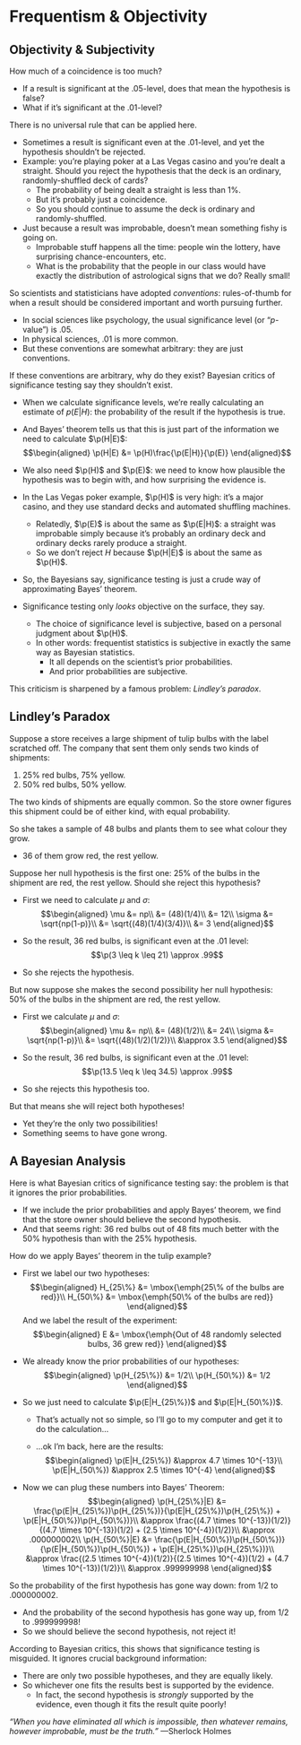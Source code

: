 # Frequentism & Objectivity

## Objectivity & Subjectivity

How much of a coincidence is too much?

- If a result is significant at the $.05$-level, does that mean the hypothesis is false?
- What if it's significant at the $.01$-level?

There is no universal rule that can be applied here.

- Sometimes a result is significant even at the $.01$-level, and yet the hypothesis shouldn't be rejected.
- Example: you're playing poker at a Las Vegas casino and you're dealt a straight. Should you reject the hypothesis that the deck is an ordinary, randomly-shuffled deck of cards?
    - The probability of being dealt a straight is less than 1%.
    - But it's probably just a coincidence.
    - So you should continue to assume the deck is ordinary and randomly-shuffled.
- Just because a result was improbable, doesn't mean something fishy is going on.
    - Improbable stuff happens all the time: people win the lottery, have surprising chance-encounters, etc.
    - What is the probability that the people in our class would have exactly the distribution of astrological signs that we do? Really small!

So scientists and statisticians have adopted *conventions*: rules-of-thumb for when a result should be considered important and worth pursuing further.

- In social sciences like psychology, the usual significance level (or "$p$-value") is $.05$.
- In physical sciences, $.01$ is more common.
- But these conventions are somewhat arbitrary: they are just conventions.

If these conventions are arbitrary, why do they exist? Bayesian critics of significance testing say they shouldn't exist.

- When we calculate significance levels, we're really calculating an estimate of $p(E|H)$: the probability of the result if the hypothesis is true.
- And Bayes' theorem tells us that this is just part of the information we need to calculate $\p(H|E)$: $$\begin{aligned}
              \p(H|E) &= \p(H)\frac{\p(E|H)}{\p(E)}
            \end{aligned}$$

- We also need $\p(H)$ and $\p(E)$: we need to know how plausible the hypothesis was to begin with, and how surprising the evidence is.
- In the Las Vegas poker example, $\p(H)$ is very high: it's a major casino, and they use standard decks and automated shuffling machines.
    - Relatedly, $\p(E)$ is about the same as $\p(E|H)$: a straight was improbable simply because it's probably an ordinary deck and ordinary decks rarely produce a straight.
    - So we don't reject $H$ because $\p(H|E)$ is about the same as $\p(H)$.
- So, the Bayesians say, significance testing is just a crude way of approximating Bayes' theorem.
- Significance testing only *looks* objective on the surface, they say.
    - The choice of significance level is subjective, based on a personal judgment about $\p(H)$.
    - In other words: frequentist statistics is subjective in exactly the same way as Bayesian statistics.
        - It all depends on the scientist's prior probabilities.
        - And prior probabilities are subjective.

This criticism is sharpened by a famous problem: *Lindley's paradox*.


## Lindley's Paradox

Suppose a store receives a large shipment of tulip bulbs with the label scratched off. The company that sent them only sends two kinds of shipments:

1. 25% red bulbs, 75% yellow.
2. 50% red bulbs, 50% yellow.

The two kinds of shipments are equally common. So the store owner figures this shipment could be of either kind, with equal probability.

So she takes a sample of $48$ bulbs and plants them to see what colour they grow.

- $36$ of them grow red, the rest yellow.

Suppose her null hypothesis is the first one: 25% of the bulbs in the shipment are red, the rest yellow. Should she reject this hypothesis?

- First we need to calculate $\mu$ and $\sigma$: $$\begin{aligned}
              \mu &= np\\
                  &= (48)(1/4)\\
                  &= 12\\
              \sigma &= \sqrt{np(1-p)}\\
                         &= \sqrt{(48)(1/4)(3/4)}\\
                         &= 3
            \end{aligned}$$

- So the result, $36$ red bulbs, is significant even at the $.01$ level: $$\p(3 \leq k \leq 21) \approx .99$$
- So she rejects the hypothesis.

But now suppose she makes the second possibility her null hypothesis: 50% of the bulbs in the shipment are red, the rest yellow.

- First we calculate $\mu$ and $\sigma$: $$\begin{aligned}
              \mu &= np\\
                  &= (48)(1/2)\\
                  &= 24\\
              \sigma &= \sqrt{np(1-p)}\\
                         &= \sqrt{(48)(1/2)(1/2)}\\
                         &\approx 3.5
            \end{aligned}$$

- So the result, $36$ red bulbs, is significant even at the $.01$ level: $$\p(13.5 \leq k \leq 34.5) \approx .99$$
- So she rejects this hypothesis too.

But that means she will reject both hypotheses!

- Yet they're the only two possibilities!
- Something seems to have gone wrong.


## A Bayesian Analysis

Here is what Bayesian critics of significance testing say: the problem is that it ignores the prior probabilities.

- If we include the prior probabilities and apply Bayes' theorem, we find that the store owner should believe the second hypothesis.
- And that seems right: $36$ red bulbs out of $48$ fits much better with the 50% hypothesis than with the 25% hypothesis.

How do we apply Bayes' theorem in the tulip example?

- First we label our two hypotheses: $$\begin{aligned}
                H_{25\%} &= \mbox{\emph{25\% of the bulbs are red}}\\
                H_{50\%} &= \mbox{\emph{50\% of the bulbs are red}}
            \end{aligned}$$ And we label the result of the experiment: $$\begin{aligned}
                E &= \mbox{\emph{Out of 48 randomly selected bulbs, 36 grew red}}
            \end{aligned}$$

- We already know the prior probabilities of our hypotheses: $$\begin{aligned}
                \p(H_{25\%}) &= 1/2\\
                \p(H_{50\%}) &= 1/2
            \end{aligned}$$

- So we just need to calculate $\p(E|H_{25\%})$ and $\p(E|H_{50\%})$.
    - That's actually not so simple, so I'll go to my computer and get it to do the calculation...

    - ...ok I'm back, here are the results: $$\begin{aligned}
                        \p(E|H_{25\%}) &\approx 4.7 \times 10^{-13}\\
                        \p(E|H_{50\%}) &\approx 2.5 \times 10^{-4}
                    \end{aligned}$$

- Now we can plug these numbers into Bayes' Theorem: $$\begin{aligned}
                \p(H_{25\%}|E) &= \frac{\p(E|H_{25\%})\p(H_{25\%})}{\p(E|H_{25\%})\p(H_{25\%}) + \p(E|H_{50\%})\p(H_{50\%})}\\
                    &\approx \frac{(4.7 \times 10^{-13})(1/2)}{(4.7 \times 10^{-13})(1/2) + (2.5 \times 10^{-4})(1/2)}\\
                    &\approx .000000002\\
                \p(H_{50\%}|E) &= \frac{\p(E|H_{50\%})\p(H_{50\%})}{\p(E|H_{50\%})\p(H_{50\%}) + \p(E|H_{25\%})\p(H_{25\%})}\\
                    &\approx \frac{(2.5 \times 10^{-4})(1/2)}{(2.5 \times 10^{-4})(1/2) + (4.7 \times 10^{-13})(1/2)}\\
                    &\approx .999999998
            \end{aligned}$$

So the probability of the first hypothesis has gone way down: from $1/2$ to $.000000002$.

- And the probability of the second hypothesis has gone way up, from $1/2$ to $.999999998$!
- So we should believe the second hypothesis, not reject it!

According to Bayesian critics, this shows that significance testing is misguided. It ignores crucial background information:

- There are only two possible hypotheses, and they are equally likely.
- So whichever one fits the results best is supported by the evidence.
    - In fact, the second hypothesis is *strongly* supported by the evidence, even though it fits the result quite poorly!

*"When you have eliminated all which is impossible, then whatever remains, however improbable, must be the truth."* —Sherlock Holmes
